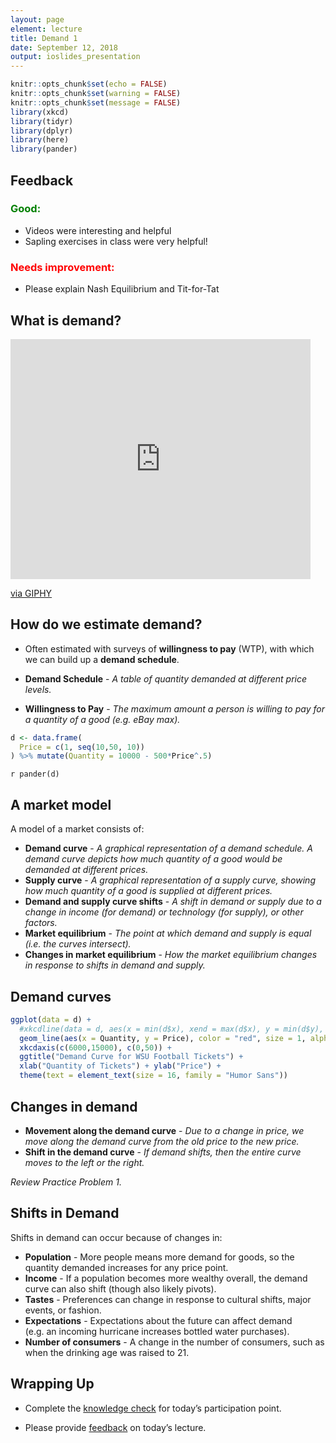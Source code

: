 ```yaml
---
layout: page
element: lecture
title: Demand 1
date: September 12, 2018
output: ioslides_presentation
---
```


```r
knitr::opts_chunk$set(echo = FALSE)
knitr::opts_chunk$set(warning = FALSE)
knitr::opts_chunk$set(message = FALSE)
library(xkcd)
library(tidyr)
library(dplyr)
library(here)
library(pander)
```

## Feedback

<h3 style="color: green;">Good: </h3>
* Videos were interesting and helpful
* Sapling exercises in class were very helpful!

<h3 style="color: red;">Needs improvement: </h3>
* Please explain Nash Equilibrium and Tit-for-Tat


## What is demand?

<iframe src="https://giphy.com/embed/V9GZaqlnX3dsc" width="480" height="384" frameBorder="0" class="giphy-embed" allowFullScreen></iframe><p><a href="https://giphy.com/gifs/candy-silly-demand-V9GZaqlnX3dsc">via GIPHY</a></p>


## How do we estimate demand? { .smaller }

* Often estimated with surveys of __willingness to pay__ (WTP), with which we can build up a __demand schedule__.

* __Demand Schedule__ - _A table of quantity demanded at different price levels._
* __Willingness to Pay__ - _The maximum amount a person is willing to pay for a quantity of a good (e.g. eBay max)._

```r
d <- data.frame(
  Price = c(1, seq(10,50, 10))
) %>% mutate(Quantity = 10000 - 500*Price^.5)
```

`r pander(d)`

## A market model { .smaller }

A model of a market consists of:

* __Demand curve__ - _A graphical representation of a demand schedule. A demand curve depicts how much quantity of a good would be demanded at different prices._
* __Supply curve__ - _A graphical representation of a supply curve, showing how much quantity of a good is supplied at different prices._
* __Demand and supply curve shifts__ - _A shift in demand or supply due to a change in income (for demand) or technology (for supply), or other factors._
* __Market equilibrium__ - _The point at which demand and supply is equal (i.e. the curves intersect)._
* __Changes in market equilibrium__ - _How the market equilibrium changes in response to shifts in demand and supply._

## Demand curves

```r

ggplot(data = d) + 
  #xkcdline(data = d, aes(x = min(d$x), xend = max(d$x), y = min(d$y), yend = max(d$y)), color = "red", size = 2) + 
  geom_line(aes(x = Quantity, y = Price), color = "red", size = 1, alpha = .8) +
  xkcdaxis(c(6000,15000), c(0,50)) + 
  ggtitle("Demand Curve for WSU Football Tickets") + 
  xlab("Quantity of Tickets") + ylab("Price") +
  theme(text = element_text(size = 16, family = "Humor Sans")) 

```


## Changes in demand

* __Movement along the demand curve__ - _Due to a change in price, we move along the demand curve from the old price to the new price._
* __Shift in the demand curve__ - _If demand shifts, then the entire curve moves to the left or the right._

_Review Practice Problem 1._


## Shifts in Demand { .smaller }

Shifts in demand can occur because of changes in:

* __Population__ - More people means more demand for goods, so the quantity demanded increases for any price point. 
* __Income__ - If a population becomes more wealthy overall, the demand curve can also shift (though also likely pivots).
* __Tastes__ - Preferences can change in response to cultural shifts, major events, or fashion.
* __Expectations__ - Expectations about the future can affect demand (e.g. an incoming hurricane increases bottled water purchases).
* __Number of consumers__ - A change in the number of consumers, such as when the drinking age was raised to 21.


## Wrapping Up

* Complete the [knowledge check](https://goo.gl/forms/LQa51bqKHODk1Xlf2) for today's participation point.

* Please provide [feedback](https://goo.gl/forms/8SiOwdi19kN8cINJ3) on today's lecture.
